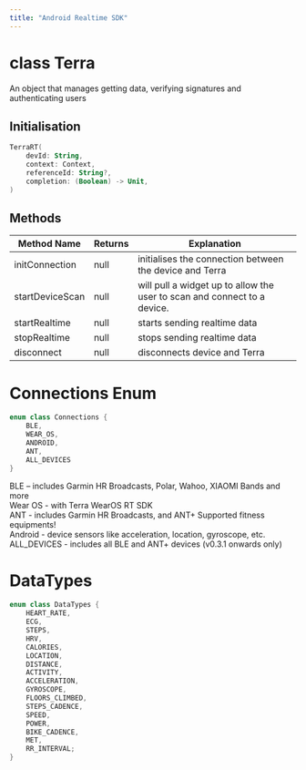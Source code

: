 ```yaml
---
title: "Android Realtime SDK"
---
```

# class Terra

An object that manages getting data, verifying signatures and authenticating users

## Initialisation

```kotlin kotlin
TerraRT(
    devId: String,
    context: Context,
    referenceId: String?,
    completion: (Boolean) -> Unit,
)

```

## Methods

| Method Name | Returns | Explanation |
| --- | --- | --- |
| initConnection | null | initialises the connection between the device and Terra |
| startDeviceScan | null | will pull a widget up to allow the user to scan and connect to a device. |
| startRealtime | null | starts sending realtime data |
| stopRealtime | null | stops sending realtime data |
| disconnect | null | disconnects device and Terra |

# Connections Enum

```kotlin kotlin
enum class Connections {
    BLE,
    WEAR_OS,
    ANDROID,
    ANT,
    ALL_DEVICES
}

```

BLE – includes Garmin HR Broadcasts, Polar, Wahoo, XIAOMI Bands and more  
Wear OS - with Terra WearOS RT SDK  
ANT - includes Garmin HR Broadcasts, and ANT+ Supported fitness equipments!  
Android - device sensors like acceleration, location, gyroscope, etc.  
ALL\_DEVICES - includes all BLE and ANT+ devices (v0.3.1 onwards only)

# DataTypes

```kotlin kotlin
enum class DataTypes {
    HEART_RATE,
    ECG,
    STEPS,
    HRV,
    CALORIES,
    LOCATION,
    DISTANCE,
    ACTIVITY,
    ACCELERATION,
    GYROSCOPE,
    FLOORS_CLIMBED,
    STEPS_CADENCE,
    SPEED,
    POWER,
    BIKE_CADENCE,
    MET,
    RR_INTERVAL;
}

```



